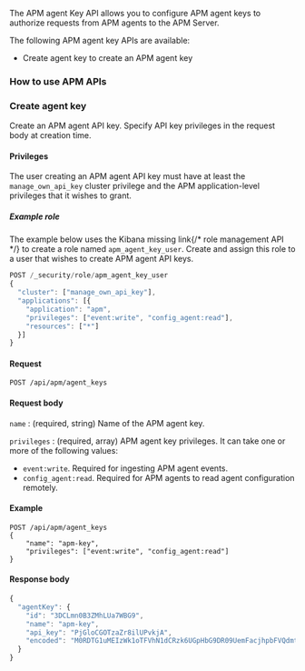 


<div id="agent-key-api"></div>

The APM agent Key API allows you to configure APM agent keys to authorize requests from APM agents to the APM Server.

The following APM agent key APIs are available:

* <DocLink id="serverlessObservabilityApmKibanaApi" section="create-agent-key">Create agent key</DocLink> to create an APM agent key

<div id="use-agent-key-api"></div>

### How to use APM APIs

<DocAccordion buttonContent="Expand for required headers, privileges, and usage details">

<ApiUsingTheAPIs />

</DocAccordion>

<div id="apm-create-agent-key"></div>

### Create agent key

Create an APM agent API key. Specify API key privileges in the request body at creation time.

<div id="apm-create-agent-key-privileges"></div>

#### Privileges

The user creating an APM agent API key must have at least the `manage_own_api_key` cluster privilege
and the APM application-level privileges that it wishes to grant.

##### Example role

The example below uses the Kibana <DocBadge><DocIcon size="s" type="unlink" title="missing link"/> missing link</DocBadge>{/*  <DocLink id="enKibanaRoleManagementApi">role management API</DocLink> */} to create a role named `apm_agent_key_user`.
Create and assign this role to a user that wishes to create APM agent API keys.

```js
POST /_security/role/apm_agent_key_user
{
  "cluster": ["manage_own_api_key"],
  "applications": [{
    "application": "apm",
    "privileges": ["event:write", "config_agent:read"],
    "resources": ["*"]
  }]
}
```

<div id="apm-create-agent-key-req"></div>

#### Request

`POST /api/apm/agent_keys`

<div id="apm-create-agent-key-req-body"></div>

#### Request body

`name` 
    : (required, string) Name of the APM agent key.

`privileges` 
    : (required, array) APM agent key privileges. It can take one or more of the following values:

  - `event:write`. Required for ingesting APM agent events.
  - `config_agent:read`. Required for APM agents to read agent configuration remotely.

<div id="apm-agent-key-create-example"></div>

#### Example

```curl
POST /api/apm/agent_keys
{
    "name": "apm-key",
    "privileges": ["event:write", "config_agent:read"]
}
```

<div id="apm-agent-key-create-body"></div>

#### Response body

```js
{
  "agentKey": {
    "id": "3DCLmn0B3ZMhLUa7WBG9",
    "name": "apm-key",
    "api_key": "PjGloCGOTzaZr8ilUPvkjA",
    "encoded": "M0RDTG1uMEIzWk1oTFVhN1dCRzk6UGpHbG9DR09UemFacjhpbFVQdmtqQQ=="
  }
}
```

